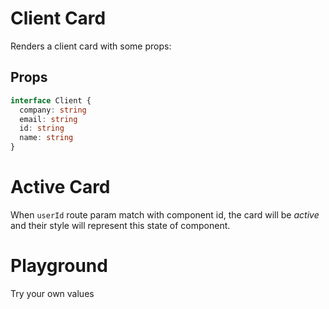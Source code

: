 

<Meta component={ClientCard} title="Client Card" />

# Client Card

Renders a client card with some props:

## Props
```typescript
interface Client {
  company: string
  email: string
  id: string
  name: string
}
```

<Preview>
  <Story name="Default">
    <ClientCard
      company={faker.company.companyName()}
      email={faker.internet.email()}
      id={faker.random.uuid()}
      name={faker.name.findName()}
    />
  </Story>
</Preview>

# Active Card

When `userId` route param match with component id, the card will be _active_ and their style will represent this state of component.

<Preview>
  <Story name="Active Card">
    <ClientCard
      active={true}
      company={faker.company.companyName()}
      email={faker.internet.email()}
      id={faker.random.uuid()}
      name={faker.name.findName()}
    />
  </Story>
</Preview>

# Playground

Try your own values

<Preview>
  <Story name="Playground">
    <ClientCard
      active={boolean('Active User?', false)}
      company={text('Company', faker.company.companyName())}
      email={text('Email', faker.internet.email())}
      id={text('ID', faker.random.uuid())}
      name={text('Name', faker.name.findName())}
    />
  </Story>
</Preview>
